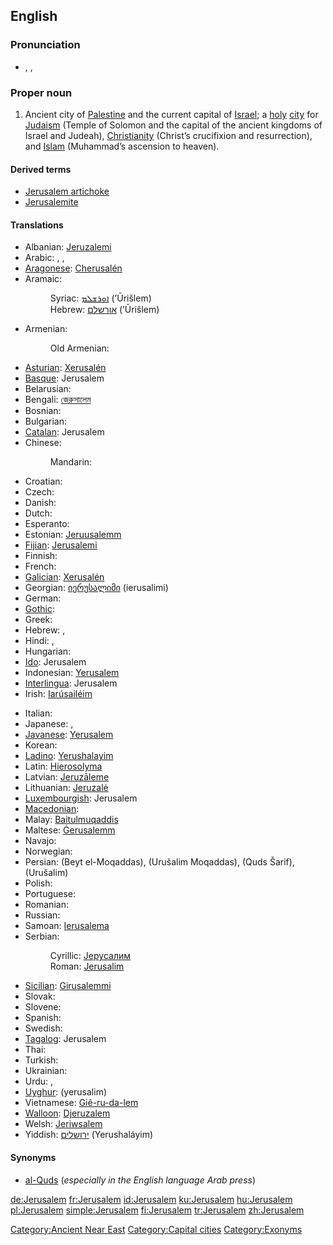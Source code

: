 {{also|Jérusalem|Jerúsalem|Jerusalém}}
==English==
{{wikipedia}}

===Pronunciation===
* {{enPR|jə-ro͞o'sə-ləm|jə-ro͞o'zə-ləm}}, {{IPA|/dʒəˈruːsələm/|/dʒəˈruːzələm/}}, {{SAMPA|/dZ@"ru:s@l@m/|/dZ@"ru:z@l@m/}}

===Proper noun===
{{infl|en|proper noun}}

# Ancient city of [[Palestine]] and the current capital of [[Israel]]; a [[holy]] [[city]] for [[Judaism]] (Temple of Solomon and the capital of the ancient kingdoms of Israel and Judeah), [[Christianity]] (Christ’s crucifixion and resurrection), and [[Islam]] (Muhammad’s ascension to heaven).

====Derived terms====
* [[Jerusalem artichoke]]
* [[Jerusalemite]]

====Translations====
{{trans-top|city}}
* Albanian: [[Jeruzalemi]]
* Arabic: {{qualifier|preferred by Arabs}} {{t-|ar|القدس|m|tr=al-quds}},  {{qualifier|official in Israel}} {{t-|ar|أورشليم|m|tr='urshaliim}},  {{t-|ar|بيت المقدس|m|tr=bayt al-muqáddas, al-máqdis}}
* [[Aragonese]]: [[Cherusalén]]
* Aramaic:
*: Syriac: [[ܐܘܪܫܠܡ]] (’Ūrišlem)
*: Hebrew: [[אורשלם]] (’Ūrišlem)
* Armenian: {{t-|hy|Երուսաղեմ|tr=Erusaġem}}
*: Old Armenian: {{tø|xcl|Երուսաղէմ|tr=Erusałēm|sc=Armn|xs=Old Armenian}}
* [[Asturian]]: [[Xerusalén]]
* [[Basque]]: Jerusalem
* Belarusian: {{t|be|Ерусалім|m|tr=Jerusalím|xs=Belarusian}}
* Bengali: [[জেরুসালেম]]
* Bosnian: {{t-|bs|Jerusalim|m}}
* Bulgarian: {{t|bg|Йерусалим|m|tr=Jerusalim}}
* [[Catalan]]: Jerusalem
* Chinese:
*: Mandarin: {{t-|cmn|耶路撒冷|tr=Yēlùsālěng|sc=Hani}}
* Croatian: {{t-|hr|Jerusalim|m}}
* Czech: {{t-|cs|Jeruzalém|m}}
* Danish: {{t-|da|Jerusalem}}
* Dutch: {{t-|nl|Jeruzalem}}
* Esperanto: {{t-|eo|Jerusalemo|xs=Esperanto}}
* Estonian: [[Jeruusalemm]]
* [[Fijian]]: [[Jerusalemi]]
* Finnish: {{t+|fi|Jerusalem}}
* French: {{t+|fr|Jérusalem}}
* [[Galician]]: [[Xerusalén]]
* Georgian: [[იერუსალიმი]] (ierusalimi)
* German: {{t+|de|Jerusalem}}
* [[Gothic]]: {{tø|got|𐌹𐌰𐌹𐍂𐌿𐍃𐌰𐌿𐌻𐍅𐌼𐌰|sc=Goth|xs=Gothic}}
* Greek: {{t|el|Ιεροσόλυμα|n|p|tr=ierosólima}}
* Hebrew: {{t+|he|ירושלים|alt=יְרוּשָׁלַיִם|tr=Yerushalayím}},  {{t+|he|ירושלים|tr=Yerushalayím}}
* Hindi: {{t|hi|यरुशलम|tr=yaruśalam|xs=Hindi}},  {{t|hi|येरुशलम|tr=yēruśalam|xs=Hindi}}
* Hungarian: {{t+|hu|Jeruzsálem}}
* [[Ido]]: Jerusalem
* Indonesian: [[Yerusalem]]
* [[Interlingua]]: Jerusalem
* Irish: [[Iarúsailéim]]
{{trans-mid}}
* Italian: {{t-|it|Gerusalemme|f}}
* Japanese: {{t|ja|エルサレム|tr=Erusaremu}},  {{t|ja|イェルサレム|tr=Yerusaremu}}
* [[Javanese]]: [[Yerusalem]]
* Korean: {{t+|ko|예루살렘|tr=Yerusalem|sc=Hang}}
* [[Ladino]]: [[Yerushalayim]]
* Latin: [[Hierosolyma]] {{f}}
* Latvian: [[Jeruzāleme]]
* Lithuanian: [[Jeruzalė]]
* [[Luxembourgish]]: Jerusalem
* [[Macedonian]]: {{t|mk|Ерусалим|m|tr=Erúsalim}}
* Malay: [[Baitulmuqaddis]]
* Maltese: [[Ġerusalemm]]
* Navajo: {{tø|nv|Jííwoosalem}}
* Norwegian: {{t-|no|Jerusalem}}
* Persian: {{fa-Arab|[[بیت المقدس]]}} (Beyt el-Moqaddas), {{fa-Arab|[[اورشلیم مقدس]]}} (Urušalim Moqaddas), {{fa-Arab|[[قدس شریف]]}} (Quds Šarif), {{fa-Arab|[[اورشلیم]]}} (Urušalim)
* Polish: {{t+|pl|Jerozolima}}
* Portuguese: {{t+|pt|Jerusalém|f}}
* Romanian: {{t+|ro|Ierusalim}}
* Russian: {{t-|ru|Иерусалим|m|tr=Ijerusalím}}
* Samoan: [[Ierusalema]]
* Serbian:
*: Cyrillic: [[Јерусалим#Serbian|Јерусалим]] {{m}}
*: Roman: [[Jerusalim#Serbian|Jerusalim]] {{m}}
* [[Sicilian]]: [[Girusalemmi]]
* Slovak: {{t-|sk|Jeruzalem}}
* Slovene: {{t+|sl|Jeruzalem|m}}
* Spanish: {{t+|es|Jerusalén}}
* Swedish: {{t-|sv|Jerusalem}}
* [[Tagalog]]: Jerusalem
* Thai: {{t|th|เยรูซาเลม|tr=Yērūsālēm}}
* Turkish: {{t+|tr|Kudüs}}
* Ukrainian: {{t|uk|Єрусалим|m|tr=Jerusalým|xs=Ukrainian}}
* Urdu: {{t|ur|یوروشلم|tr=Yurušalem|xs=Urdu}},  {{t|ur|یروشلم|tr=Yarušalem|xs=Urdu}}
* [[Uyghur]]: {{ug-Arab|[[يېرۇسالېم]]}} (yerusalim)
* Vietnamese: [[Giê-ru-da-lem]]
* [[Walloon]]: [[Djeruzalem]]
* Welsh: [[Jeriwsalem]]
* Yiddish: [[ירושלים]] (Yerushaláyim)
{{trans-bottom}}

====Synonyms====
* [[al-Quds]] (''especially in the English language Arab press'')

[[Category:Ancient Near East]]
[[Category:Capital cities]]
[[Category:Exonyms]]

[[de:Jerusalem]]
[[fr:Jerusalem]]
[[id:Jerusalem]]
[[ku:Jerusalem]]
[[hu:Jerusalem]]
[[pl:Jerusalem]]
[[simple:Jerusalem]]
[[fi:Jerusalem]]
[[tr:Jerusalem]]
[[zh:Jerusalem]]